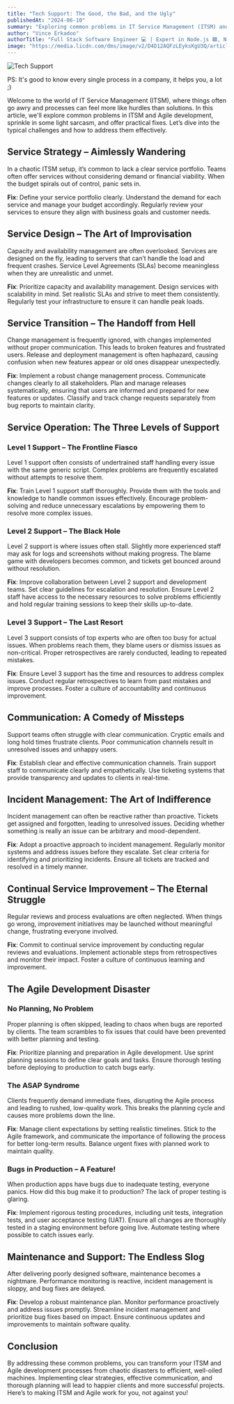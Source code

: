 ```yaml
---
title: "Tech Support: The Good, the Bad, and the Ugly"
publishedAt: "2024-06-10"
summary: "Exploring common problems in IT Service Management (ITSM) and Agile development with a touch of sarcasm and practical fixes."
author: "Vince Erkadoo"
authorTitle: "Full Stack Software Engineer 💻 | Expert in Node.js 🟩, Next.js ⏭️ | Solutions Architecture for JavaScript Tech Stack 🛠️ | Agile Methodologies Enthusiast 🚀 | Project Management Certified 📜 | Self-Taught Innovator 🧠"
image: "https://media.licdn.com/dms/image/v2/D4D12AQFzLEyksKgU3Q/article-cover_image-shrink_720_1280/article-cover_image-shrink_720_1280/0/1721175114973?e=1759968000&v=beta&t=vNmsX9YXKEKsBh14dfJPQxFUKh44Tac93c25c0re_PU"
---
```


![Tech Support](https://media.licdn.com/dms/image/v2/D4D12AQFzLEyksKgU3Q/article-cover_image-shrink_720_1280/article-cover_image-shrink_720_1280/0/1721175114973?e=1759968000&v=beta&t=vNmsX9YXKEKsBh14dfJPQxFUKh44Tac93c25c0re_PU)


PS: It's good to know every single process in a company, it helps you, a lot ;)

Welcome to the world of IT Service Management (ITSM), where things often go awry and processes can feel more like hurdles than solutions. In this article, we'll explore common problems in ITSM and Agile development, sprinkle in some light sarcasm, and offer practical fixes. Let’s dive into the typical challenges and how to address them effectively.

## Service Strategy – Aimlessly Wandering

In a chaotic ITSM setup, it’s common to lack a clear service portfolio. Teams often offer services without considering demand or financial viability. When the budget spirals out of control, panic sets in.

**Fix**: Define your service portfolio clearly. Understand the demand for each service and manage your budget accordingly. Regularly review your services to ensure they align with business goals and customer needs.

## Service Design – The Art of Improvisation

Capacity and availability management are often overlooked. Services are designed on the fly, leading to servers that can’t handle the load and frequent crashes. Service Level Agreements (SLAs) become meaningless when they are unrealistic and unmet.

**Fix**: Prioritize capacity and availability management. Design services with scalability in mind. Set realistic SLAs and strive to meet them consistently. Regularly test your infrastructure to ensure it can handle peak loads.

## Service Transition – The Handoff from Hell

Change management is frequently ignored, with changes implemented without proper communication. This leads to broken features and frustrated users. Release and deployment management is often haphazard, causing confusion when new features appear or old ones disappear unexpectedly.

**Fix**: Implement a robust change management process. Communicate changes clearly to all stakeholders. Plan and manage releases systematically, ensuring that users are informed and prepared for new features or updates. Classify and track change requests separately from bug reports to maintain clarity.

## Service Operation: The Three Levels of Support

### Level 1 Support – The Frontline Fiasco

Level 1 support often consists of undertrained staff handling every issue with the same generic script. Complex problems are frequently escalated without attempts to resolve them.

**Fix**: Train Level 1 support staff thoroughly. Provide them with the tools and knowledge to handle common issues effectively. Encourage problem-solving and reduce unnecessary escalations by empowering them to resolve more complex issues.

### Level 2 Support – The Black Hole

Level 2 support is where issues often stall. Slightly more experienced staff may ask for logs and screenshots without making progress. The blame game with developers becomes common, and tickets get bounced around without resolution.

**Fix**: Improve collaboration between Level 2 support and development teams. Set clear guidelines for escalation and resolution. Ensure Level 2 staff have access to the necessary resources to solve problems efficiently and hold regular training sessions to keep their skills up-to-date.

### Level 3 Support – The Last Resort

Level 3 support consists of top experts who are often too busy for actual issues. When problems reach them, they blame users or dismiss issues as non-critical. Proper retrospectives are rarely conducted, leading to repeated mistakes.

**Fix**: Ensure Level 3 support has the time and resources to address complex issues. Conduct regular retrospectives to learn from past mistakes and improve processes. Foster a culture of accountability and continuous improvement.

## Communication: A Comedy of Missteps

Support teams often struggle with clear communication. Cryptic emails and long hold times frustrate clients. Poor communication channels result in unresolved issues and unhappy users.

**Fix**: Establish clear and effective communication channels. Train support staff to communicate clearly and empathetically. Use ticketing systems that provide transparency and updates to clients in real-time.

## Incident Management: The Art of Indifference

Incident management can often be reactive rather than proactive. Tickets get assigned and forgotten, leading to unresolved issues. Deciding whether something is really an issue can be arbitrary and mood-dependent.

**Fix**: Adopt a proactive approach to incident management. Regularly monitor systems and address issues before they escalate. Set clear criteria for identifying and prioritizing incidents. Ensure all tickets are tracked and resolved in a timely manner.

## Continual Service Improvement – The Eternal Struggle

Regular reviews and process evaluations are often neglected. When things go wrong, improvement initiatives may be launched without meaningful change, frustrating everyone involved.

**Fix**: Commit to continual service improvement by conducting regular reviews and evaluations. Implement actionable steps from retrospectives and monitor their impact. Foster a culture of continuous learning and improvement.

## The Agile Development Disaster

### No Planning, No Problem

Proper planning is often skipped, leading to chaos when bugs are reported by clients. The team scrambles to fix issues that could have been prevented with better planning and testing.

**Fix**: Prioritize planning and preparation in Agile development. Use sprint planning sessions to define clear goals and tasks. Ensure thorough testing before deploying to production to catch bugs early.

### The ASAP Syndrome

Clients frequently demand immediate fixes, disrupting the Agile process and leading to rushed, low-quality work. This breaks the planning cycle and causes more problems down the line.

**Fix**: Manage client expectations by setting realistic timelines. Stick to the Agile framework, and communicate the importance of following the process for better long-term results. Balance urgent fixes with planned work to maintain quality.

### Bugs in Production – A Feature!

When production apps have bugs due to inadequate testing, everyone panics. How did this bug make it to production? The lack of proper testing is glaring.

**Fix**: Implement rigorous testing procedures, including unit tests, integration tests, and user acceptance testing (UAT). Ensure all changes are thoroughly tested in a staging environment before going live. Automate testing where possible to catch issues early.

## Maintenance and Support: The Endless Slog

After delivering poorly designed software, maintenance becomes a nightmare. Performance monitoring is reactive, incident management is sloppy, and bug fixes are delayed.

**Fix**: Develop a robust maintenance plan. Monitor performance proactively and address issues promptly. Streamline incident management and prioritize bug fixes based on impact. Ensure continuous updates and improvements to maintain software quality.

## Conclusion

By addressing these common problems, you can transform your ITSM and Agile development processes from chaotic disasters to efficient, well-oiled machines. Implementing clear strategies, effective communication, and thorough planning will lead to happier clients and more successful projects. Here’s to making ITSM and Agile work for you, not against you!
